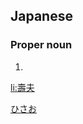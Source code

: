 ==Japanese==
{{ja-kanjitab|壽|夫}}

===Proper noun===
{{ja-pos|proper|ひさお}}

# {{given name|male|lang=ja}}

[[Category:Japanese male given names|ひさお]]

[[li:壽夫]]
